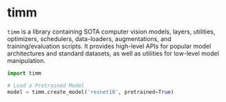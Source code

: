 # timm

`timm` is a library containing SOTA computer vision models, layers, utilities, optimizers, schedulers, data-loaders, augmentations, and training/evaluation scripts. It provides high-level APIs for popular model architectures and standard datasets, as well as utilities for low-level model manipulation.

```python
import timm

# Load a Pretrained Model
model = timm.create_model('resnet18', pretrained=True) 
```
